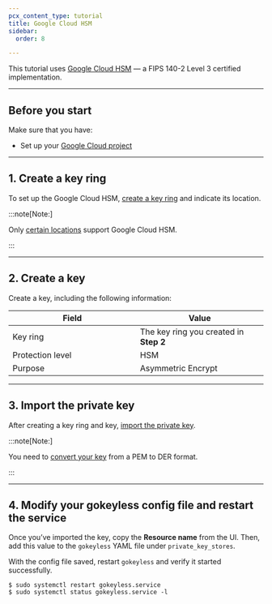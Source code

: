 ```yaml
---
pcx_content_type: tutorial
title: Google Cloud HSM
sidebar:
  order: 8

---
```


This tutorial uses [Google Cloud HSM](https://cloud.google.com/kms/docs/hsm) — a FIPS 140-2 Level 3 certified implementation.

***

## Before you start

Make sure that you have:

* Set up your [Google Cloud project](https://cloud.google.com/kms/docs/quickstart#before-you-begin)

***

## 1. Create a key ring

To set up the Google Cloud HSM, [create a key ring](https://cloud.google.com/kms/docs/hsm#kms-create-key-hsm-web) and indicate its location.

:::note[Note:]


Only [certain locations](https://cloud.google.com/kms/docs/locations#hsm-regions) support Google Cloud HSM.


:::

***

## 2. Create a key

Create a key, including the following information:

<table>
  <thead>
    <tr>
      <th width="25%">Field</th>
      <th width="25%">Value</th>
    </tr>
  </thead>
  <tbody>
    <tr>
      <td>Key ring</td>
      <td>
        The key ring you created in <b>Step 2</b>
      </td>
    </tr>
    <tr>
      <td>Protection level</td>
      <td>HSM</td>
    </tr>
    <tr>
      <td>Purpose</td>
      <td>Asymmetric Encrypt</td>
    </tr>
  </tbody>
</table>

***

## 3. Import the private key

After creating a key ring and key, [import the private key](https://cloud.google.com/kms/docs/importing-a-key).

:::note[Note:]


You need to [convert your key](https://cloud.google.com/kms/docs/formatting-keys-for-import#formatting_asymmetric_keys) from a PEM to DER format.


:::

***

## 4. Modify your gokeyless config file and restart the service

Once you’ve imported the key, copy the **Resource name** from the UI. Then, add this value to the `gokeyless` YAML file under `private_key_stores`.

With the config file saved, restart `gokeyless` and verify it started successfully.

```
$ sudo systemctl restart gokeyless.service
$ sudo systemctl status gokeyless.service -l
```
